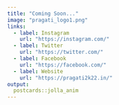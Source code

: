 ```yaml
---
title: "Coming Soon..."
image: "pragati_logo1.png"
links:
  - label: Instagram 
    url: "https://instagram.com/"
  - label: Twitter
    url: "https://twitter.com/"
  - label: Facebook
    url: "https://facebook.com/"
  - label: Website
    url: "https://pragati2k22.in/"
output:
  postcards::jolla_anim
---
```

 
